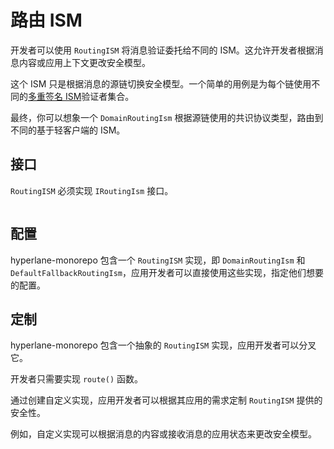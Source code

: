 # 路由 ISM

开发者可以使用 `RoutingISM` 将消息验证委托给不同的 ISM。这允许开发者根据消息内容或应用上下文更改安全模型。

这个 ISM 只是根据消息的源链切换安全模型。一个简单的用例是为每个链使用不同的[多重签名 ISM](multisig-ISM.mdx)验证者集合。

最终，你可以想象一个 `DomainRoutingIsm` 根据源链使用的共识协议类型，路由到不同的基于轻客户端的 ISM。

## 接口

`RoutingISM` 必须实现 `IRoutingIsm` 接口。

```solidity file=<rootDir>/node_modules/@hyperlane-xyz/core/contracts/interfaces/isms/IRoutingIsm.sol

```

## 配置

hyperlane-monorepo 包含一个 `RoutingISM` 实现，即 `DomainRoutingIsm` 和 `DefaultFallbackRoutingIsm`，应用开发者可以直接使用这些实现，指定他们想要的配置。

## 定制

hyperlane-monorepo 包含一个抽象的 `RoutingISM` 实现，应用开发者可以分叉它。

开发者只需要实现 `route()` 函数。

通过创建自定义实现，应用开发者可以根据其应用的需求定制 `RoutingISM` 提供的安全性。

例如，自定义实现可以根据消息的内容或接收消息的应用状态来更改安全模型。
